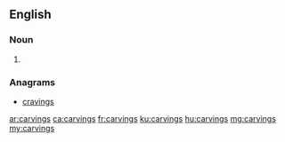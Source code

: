 ==English==

===Noun===
{{head|en|plural}}

# {{plural of|carving|lang=en}}

===Anagrams===
* [[cravings#English|cravings]]

[[ar:carvings]]
[[ca:carvings]]
[[fr:carvings]]
[[ku:carvings]]
[[hu:carvings]]
[[mg:carvings]]
[[my:carvings]]